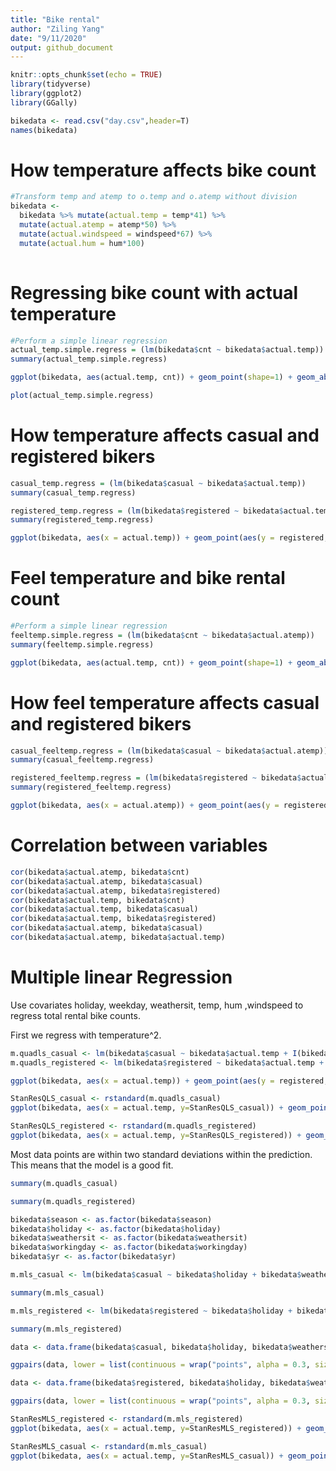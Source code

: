 ```yaml
---
title: "Bike rental"
author: "Ziling Yang"
date: "9/11/2020"
output: github_document
---
```


```r
knitr::opts_chunk$set(echo = TRUE)
library(tidyverse)
library(ggplot2)
library(GGally)
```

```r
bikedata <- read.csv("day.csv",header=T)
names(bikedata)
```

# How temperature affects bike count


```r
#Transform temp and atemp to o.temp and o.atemp without division
bikedata <- 
  bikedata %>% mutate(actual.temp = temp*41) %>% 
  mutate(actual.atemp = atemp*50) %>%
  mutate(actual.windspeed = windspeed*67) %>%
  mutate(actual.hum = hum*100)
  

```


# Regressing bike count with actual temperature
```r
#Perform a simple linear regression 
actual_temp.simple.regress = (lm(bikedata$cnt ~ bikedata$actual.temp))
summary(actual_temp.simple.regress)

```


```r
ggplot(bikedata, aes(actual.temp, cnt)) + geom_point(shape=1) + geom_abline(intercept = coef(actual_temp.simple.regress)[1], slope = coef(actual_temp.simple.regress)[2], colour = "red") + ylab('Total bike rental') + xlab('actual temperature') + labs(title = 'temperature against rental count (model imposed)')
```

```r
plot(actual_temp.simple.regress)
```
# How temperature affects casual and registered bikers

```r

casual_temp.regress = (lm(bikedata$casual ~ bikedata$actual.temp))
summary(casual_temp.regress)

```

```r

registered_temp.regress = (lm(bikedata$registered ~ bikedata$actual.temp))
summary(registered_temp.regress)

```




```r

ggplot(bikedata, aes(x = actual.temp)) + geom_point(aes(y = registered,  color = "registered"), shape = 1) + geom_point(aes(y = casual,  color = "casual"), shape = 1) + geom_abline(intercept = coef(registered_temp.regress)[1], slope = coef(registered_temp.regress)[2], colour = "blue") +  geom_abline(intercept = coef(casual_temp.regress)[1], slope = coef(casual_temp.regress)[2], colour = "red") + ylab('bike rental count') + xlab('actual temperature') + labs(title = 'temperature against rental count (model imposed)', labels=c("registered", "casual"))
```


# Feel temperature and bike rental count
```r
#Perform a simple linear regression 
feeltemp.simple.regress = (lm(bikedata$cnt ~ bikedata$actual.atemp))
summary(feeltemp.simple.regress)

```

```r
ggplot(bikedata, aes(actual.temp, cnt)) + geom_point(shape=1) + geom_abline(intercept = coef(feeltemp.simple.regress)[1], slope = coef(feeltemp.simple.regress)[2], colour = "red") + ylab('Total bike rental') + xlab('feel temperature') + labs(title = 'feel temperature against rental count (model imposed)')
```
# How feel temperature affects casual and registered bikers


```r

casual_feeltemp.regress = (lm(bikedata$casual ~ bikedata$actual.atemp))
summary(casual_feeltemp.regress)

```


```r

registered_feeltemp.regress = (lm(bikedata$registered ~ bikedata$actual.atemp))
summary(registered_feeltemp.regress)

```

```r

ggplot(bikedata, aes(x = actual.atemp)) + geom_point(aes(y = registered,  color = "registered"), shape = 1) + geom_point(aes(y = casual,  color = "casual"), shape = 1) + geom_abline(intercept = coef(registered_feeltemp.regress)[1], slope = coef(registered_feeltemp.regress)[2], colour = "blue") +  geom_abline(intercept = coef(casual_feeltemp.regress)[1], slope = coef(casual_feeltemp.regress)[2], colour = "red") + ylab('bike rental count') + xlab('feel temperature') + labs(title = 'feel temperature against rental count (model imposed)', labels=c("registered", "casual")) 
```


# Correlation between variables

```r
cor(bikedata$actual.atemp, bikedata$cnt)
cor(bikedata$actual.atemp, bikedata$casual)
cor(bikedata$actual.atemp, bikedata$registered)
cor(bikedata$actual.temp, bikedata$cnt)
cor(bikedata$actual.temp, bikedata$casual)
cor(bikedata$actual.temp, bikedata$registered)
cor(bikedata$actual.atemp, bikedata$casual)
cor(bikedata$actual.atemp, bikedata$actual.temp)

```

# Multiple linear Regression

Use covariates holiday, weekday, weathersit, temp, hum ,windspeed to regress total rental bike counts. 

First we regress with temperature^2. 

```r
m.quadls_casual <- lm(bikedata$casual ~ bikedata$actual.temp + I(bikedata$actual.temp^2))
m.quadls_registered <- lm(bikedata$registered ~ bikedata$actual.temp + I(bikedata$actual.temp^2))
```


```r
ggplot(bikedata, aes(x = actual.temp)) + geom_point(aes(y = registered,  color = "registered"), shape = 1) + geom_point(aes(y = casual,  color = "casual"), shape = 1) +   geom_line(data = fortify(m.quadls_casual), aes(x = bikedata$actual.temp, y = .fitted), color = "red") + geom_line(data = fortify(m.quadls_registered), aes(x = bikedata$actual.temp, y = .fitted), color = "blue") + labs(title = "Scatter plot with fitted quadratic model")
```
```r
StanResQLS_casual <- rstandard(m.quadls_casual)
ggplot(bikedata, aes(x = actual.temp, y=StanResQLS_casual)) + geom_point(shape = 1) + geom_hline(yintercept = -2) + geom_hline(yintercept = 2) + ggtitle("Standarized Residuals")
```
```r
StanResQLS_registered <- rstandard(m.quadls_registered)
ggplot(bikedata, aes(x = actual.temp, y=StanResQLS_registered)) + geom_point(shape = 1) + geom_hline(yintercept = -2) + geom_hline(yintercept = 2)+ ggtitle("Standarized Residuals")
```

Most data points are within two standard deviations within the prediction. This means that the model is a good fit. 

```r
summary(m.quadls_casual)
```

```r
summary(m.quadls_registered)
```

```r
bikedata$season <- as.factor(bikedata$season)
bikedata$holiday <- as.factor(bikedata$holiday)
bikedata$weathersit <- as.factor(bikedata$weathersit)
bikedata$workingday <- as.factor(bikedata$workingday)
bikedata$yr <- as.factor(bikedata$yr)
```

```r
m.mls_casual <- lm(bikedata$casual ~ bikedata$holiday + bikedata$weathersit + bikedata$workingday +  bikedata$actual.hum + bikedata$actual.temp+ bikedata$actual.windspeed)

summary(m.mls_casual)
```
```r
m.mls_registered <- lm(bikedata$registered ~ bikedata$holiday + bikedata$weathersit + bikedata$workingday + bikedata$yr + bikedata$actual.hum + bikedata$actual.temp+ bikedata$actual.windspeed)

summary(m.mls_registered)
```

```r
data <- data.frame(bikedata$casual, bikedata$holiday, bikedata$weathersit, bikedata$workingday, bikedata$actual.hum, bikedata$actual.temp, bikedata$actual.windspeed)

ggpairs(data, lower = list(continuous = wrap("points", alpha = 0.3, size= 0.1)))
```

```r
data <- data.frame(bikedata$registered, bikedata$holiday, bikedata$weathersit, bikedata$workingday, bikedata$actual.hum, bikedata$actual.temp, bikedata$actual.windspeed)

ggpairs(data, lower = list(continuous = wrap("points", alpha = 0.3, size= 0.1)))
```
```r
StanResMLS_registered <- rstandard(m.mls_registered)
ggplot(bikedata, aes(x = actual.temp, y=StanResMLS_registered)) + geom_point(shape = 1) + geom_hline(yintercept = -2) + geom_hline(yintercept = 2)+ ggtitle("Standarized Residuals")
```

```r
StanResMLS_casual <- rstandard(m.mls_casual)
ggplot(bikedata, aes(x = actual.temp, y=StanResMLS_casual)) + geom_point(shape = 1) + geom_hline(yintercept = -2) + geom_hline(yintercept = 2)+ ggtitle("Standarized Residuals")
```

